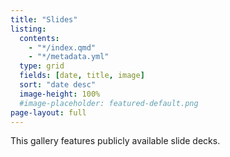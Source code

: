 ```yaml
---
title: "Slides"
listing:
  contents:
    - "*/index.qmd"
    - "*/metadata.yml"
  type: grid
  fields: [date, title, image]
  sort: "date desc"
  image-height: 100%
  #image-placeholder: featured-default.png
page-layout: full
---
```


This gallery features publicly available slide decks.
